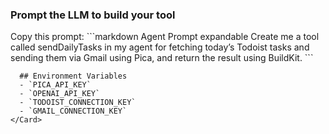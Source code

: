 
### Prompt the LLM to build your tool

<Tabs>
  <Tab title="Agent Prompt">
    <Card>
      Copy this prompt:
      ```markdown Agent Prompt expandable
      Create me a tool called sendDailyTasks in my agent for fetching today’s Todoist tasks and sending them via Gmail using Pica, and return the result using BuildKit.
      ```

      ## Environment Variables
      - `PICA_API_KEY`
      - `OPENAI_API_KEY`
      - `TODOIST_CONNECTION_KEY`
      - `GMAIL_CONNECTION_KEY`
    </Card>
  </Tab>
</Tabs>


